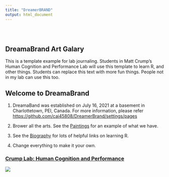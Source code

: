 ```yaml
---
title: "DreamerBRAND"
output: html_document
---
```


<style type="text/css">
.title {
  display: none;
}

#getting-started img {
  margin-right: 10px;
}

</style>

<div class="row" style="padding-top: 30px;">
<div class="col-sm-6">

# **DreamaBrand Art Galary**

This is a template example for lab journaling. Students in Matt Crump's Human Cognition and Performance Lab will use this template to learn R, and other things. Students can replace this text with more fun things. People not in my lab can use this too.

## Welcome to DreamaBrand

1. DreamaBand was established on July 16, 2021 at a basement in Charlottetown, PEI, Canada. For more information, please refer [https://github.com/cai45808/DreamerBrand/settings/pages](https://cai45808.github.io/DreamerBrand/index.html)

2. Brower all the arts. See the [Paintings](https://cai45808.github.io/DreamerBrand/Journal.html) for an example of what we have.

3. See the [Biography](https://cai45808.github.io/DreamerBrand/Links.html) for lots of helpful links on learning R.

4. Change everything to make it your own.


</div>
<div class="col-sm-6">

### [Crump Lab: Human Cognition and Performance](https://crumplab.github.io)

<a href = "https://crumplab.github.io">
![](images/logo.png)
</a>
</div>
